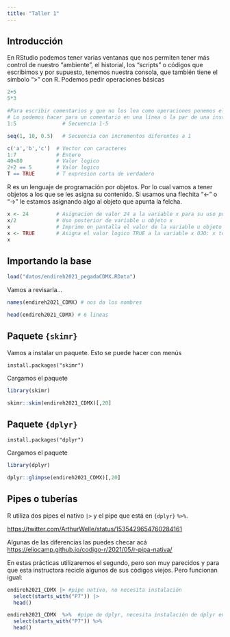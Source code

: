 ```yaml
---
title: "Taller 1"
---
```


## Introducción

En RStudio podemos tener varias ventanas que nos permiten tener más control de nuestro "ambiente", el historial, los "scripts" o códigos que escribimos y por supuesto, tenemos nuestra consola, que también tiene el símbolo "\>" con R. Podemos pedir operaciones básicas

```r
2+5
5*3

#Para escribir comentarios y que no los lea como operaciones ponemos el símbolo de gato
# Lo podemos hacer para un comentario en una línea o la par de una instrucción
1:5               # Secuencia 1-5

seq(1, 10, 0.5)   # Secuencia con incrementos diferentes a 1

c('a','b','c')  # Vector con caracteres
1:7             # Entero
40<80           # Valor logico
2+2 == 5        # Valor logico
T == TRUE       # T expresion corta de verdadero

```

R es un lenguaje de programación por objetos. Por lo cual vamos a tener objetos a los que se les asigna su contenido. Si usamos una flechita "\<-" o "-\>" le estamos asignando algo al objeto que apunta la felcha.

```r
x <- 24         # Asignacion de valor 24 a la variable x para su uso posterior (OBJETO)
x/2             # Uso posterior de variable u objeto x
x               # Imprime en pantalla el valor de la variable u objeto
x <- TRUE       # Asigna el valor logico TRUE a la variable x OJO: x toma el ultimo valor que se le asigna
x
```


## Importando la base 

```r

load("datos/endireh2021_pegadaCDMX.RData")

```

Vamos a revisarla...

```r

names(endireh2021_CDMX) # nos da los nombres
```


```r
head(endireh2021_CDMX) # 6 lineas
```


## Paquete `{skimr}`

Vamos a instalar un paquete. Esto se puede hacer con menús

```
install.packages("skimr")
```

Cargamos el paquete
```r
library(skimr)
```


```r
skimr::skim(endireh2021_CDMX)[,20]
```

## Paquete `{dplyr}`

```
install.packages("dplyr")
```

Cargamos el paquete
```r
library(dplyr)
```


```r
dplyr::glimpse(endireh2021_CDMX)[,20]
```

## Pipes o tuberías


R utiliza dos pipes el nativo `|>` y el pipe que está en `{dplyr}` `%>%`. 

<https://twitter.com/ArthurWelle/status/1535429654760284161>


Algunas de las diferencias las puedes checar acá <https://eliocamp.github.io/codigo-r/2021/05/r-pipa-nativa/>

En estas prácticas utilizaremos el segundo, pero son muy parecidos y para que esta instructora recicle algunos de sus códigos viejos. Pero funcionan igual:

```r
endireh2021_CDMX |> #pipe nativo, no necesita instalación
  select(starts_with("P7")) |>
  head()
```

```r
endireh2021_CDMX  %>%  #pipe de dplyr, necesita instalación de dplyr en tidyverse
  select(starts_with("P7")) %>% 
  head()
```


